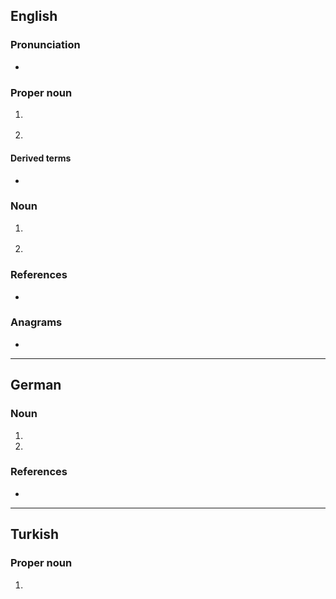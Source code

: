 {{also|vb|vb.}}
==English==

===Pronunciation===
* {{audio|en|en-au-VB.ogg|Audio (AU)}}

===Proper noun===
{{en-proper noun}}

# {{lb|en|Australia}} {{initialism of|en|{{w|Victoria Bitter}}|nodot=1}} {{gloss|an Australian brand of beer}}
# {{lb|en|programming}} {{initialism of|en|Visual Basic|nodot=1}}

====Derived terms====
* {{l|en|VBer}}

===Noun===
{{en-noun|~}}

# {{lb|en|chemistry|physics|countable}} {{initialism of|en|valence bond}}
# {{lb|en|organic compound}} {{initialism of|en|vinylbenzene}}

===References===
* {{pedia}}

===Anagrams===
* {{anagrams|en|a=bv|BV}}

----

==German==

===Noun===
{{head|de|noun|g=f}}

# {{abbreviation of|de|[[Vereinbarung]]}}
# {{abbr of|de|[[Verhandlungsbasis]]}}

===References===
* {{pedia|lang=de}}

----

==Turkish==

===Proper noun===
{{head|tr|proper noun}}

# {{init of|tr|{{w|VakıfBank}}}}